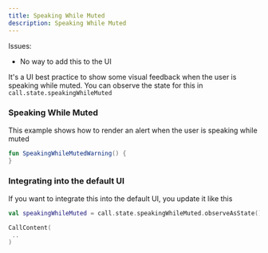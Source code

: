 ```yaml
---
title: Speaking While Muted
description: Speaking While Muted
---
```


Issues:
* No way to add this to the UI

It's a UI best practice to show some visual feedback when the user is speaking while muted.
You can observe the state for this in `call.state.speakingWhileMuted`

### Speaking While Muted

This example shows how to render an alert when the user is speaking while muted

```kotlin
fun SpeakingWhileMutedWarning() {
}
```

### Integrating into the default UI

If you want to integrate this into the default UI, you update it like this

```kotlin
val speakingWhileMuted = call.state.speakingWhileMuted.observeAsState()

CallContent(
 ..
)
```

